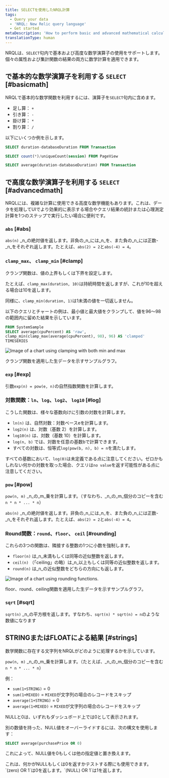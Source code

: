 ```yaml
---
title: SELECTを使用したNRQL計算
tags:
  - Query your data
  - 'NRQL: New Relic query language'
  - Get started
metaDescription: 'How to perform basic and advanced mathematical calculations in NRQL, the New Relic query language'
translationType: human
---
```




NRQLは、`SELECT`句内で基本および高度な数学演算子の使用をサポートします。個々の属性および集計関数の結果の両方に数学計算を適用できます。

## で基本的な数学演算子を利用する `SELECT` [#basicmath]

NRQLで基本的な数学関数を利用するには、演算子を`SELECT`句内に含めます。

* 足し算： `+`
* 引き算： `-`
* 掛け算： `*`
* 割り算： `/`

以下にいくつか例を示します。

```sql
SELECT duration-databaseDuration FROM Transaction
```

```sql
SELECT count(*)/uniqueCount(session) FROM PageView
```

```sql
SELECT average(duration-databaseDuration) FROM Transaction
```

## で高度な数学演算子を利用する `SELECT` [#advancedmath]

NRQLには、複雑な計算に使用できる高度な数学機能もあります。これは、データを処理してUIでより効果的に表示する場合やクエリ結果の統計または心理測定計算を1つのステップで実行したい場合に便利です。

### `abs` [#abs]

`abs(n)` _n_の絶対値を返します。非負の_n_には_n_を、また負の_n_には正数-_n_をそれぞれ返します。たとえば、`abs(2) = 2`と`abs(-4) = 4`。

### `clamp_max`、 `clamp_min` [#clamp]

クランプ関数は、値の上界もしくは下界を設定します。

たとえば、`clamp_max(duration, 10)`は持続時間を返しますが、これが10を超える場合は10を返します。

同様に、`clamp_min(duration, 1)`は1未満の値を一切返しません。

以下のクエリとチャートの例は、最小値と最大値をクランプして、値を96～98の範囲内に留めた結果を示しています。

```sql
FROM SystemSample 
SELECT average(cpuPercent) AS 'raw',
clamp_min(clamp_max(average(cpuPercent), 98), 96) AS 'clamped'
TIMESERIES
```

<img
  title="clamp.png"
  alt="Image of a chart using clamping with both min and max"
  src={queriesnrqlNRQLMathClamp}
/>

<figcaption>
  クランプ関数を適用した生データを示すサンプルグラフ。
</figcaption>

### `exp` [#exp]

引数`exp(n) = pow(e, n)`の自然指数関数を計算します。

### 対数関数：`ln`、`log`、`log2`、 `log10` [#log]

こうした関数は、様々な基数向けに引数の対数を計算します。

* `ln(n)` は、自然対数：対数ベースeを計算します。
* `log2(n)` は、対数（基数 2）を計算します。
* `log10(n)` は、対数（基数 10）を計算します。
* `log(n, b)` では、対数を任意の基数bで計算できます。
* すべての対数は、恒等式`log(pow(b, n), b) = n`を満たします。

すべての基数において、`log(0)`は未定義である点に注意してください。ゼロかもしれない何かの対数を取った場合、クエリは`no value`を返す可能性がある点に注意してください。

### `pow` [#pow]

`pow(n, m)` _n_の_m_乗を計算します。（すなわち、_n_の_m_個分のコピーを含む`n * n * ... * n`）

`abs(n)` _n_の絶対値を返します。非負の_n_には_n_を、また負の_n_には正数-_n_をそれぞれ返します。たとえば、`abs(2) = 2`と`abs(-4) = 4`。

### Round関数：`round`、`floor`、 `ceil` [#rounding]

これらの3つの関数は、隣接する整数の1つに小数を強制します。

* `floor(n)` は_n_未満もしくは同等の近似整数を返します。
* `ceil(n)` （「ceiling」の略）は_n_以上もしくは同等の近似整数を返します。
* `round(n)` は_n_の近似整数をどちらの方向にも返します。

<img
  title="floor-round-ceil.png"
  alt="Image of a chart using rounding functions."
  src={queriesnrqlNRQLMathFloorCeiling}
/>

<figcaption>
  floor、round、ceiling関数を適用した生データを示すサンプルグラフ。
</figcaption>

### `sqrt` [#sqrt]

`sqrt(n)` _n_の平方根を返します。すなわち、`sqrt(n) * sqrt(n) = n`のような数値になります

## STRINGまたはFLOATによる結果 [#strings]

数学関数に存在する文字列をNRQLがどのように処理するかを示しています。

`pow(n, m)` _n_の_m_乗を計算します。（たとえば、_n_の_m_個分のコピーを含む`n * n * ... * n`）

例：

* `sum(1+STRING)` = 0
* `sum(1+MIXED)` = `MIXED`が文字列の場合のレコードをスキップ
* `average(1+STRING)` = 0
* `average(1+MIXED)` = `MIXED`が文字列の場合のレコードをスキップ

NULLと0は、いずれもダッシュボード上では0として表示されます。

別の数値を持った、NULL値をオーバーライドするには、次の構文を使用します：

```sql
SELECT average(purchasePrice OR 0)
```

これによって、NULL値を0もしくは他の指定値と置き換えます。

<Callout variant="tip">
  これは、何かがNULLもしくは0を返すかテストする際にも使用できます。`(zero) OR 1`は0を返します。`(NULL) OR 1`は1を返します。
</Callout>